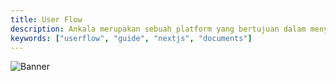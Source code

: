 ---
title: User Flow
description: Ankala merupakan sebuah platform yang bertujuan dalam menyediakan layanan jasa tourguide 
keywords: ["userflow", "guide", "nextjs", "documents"]
---

![Banner](/images/banner.png "Documents")